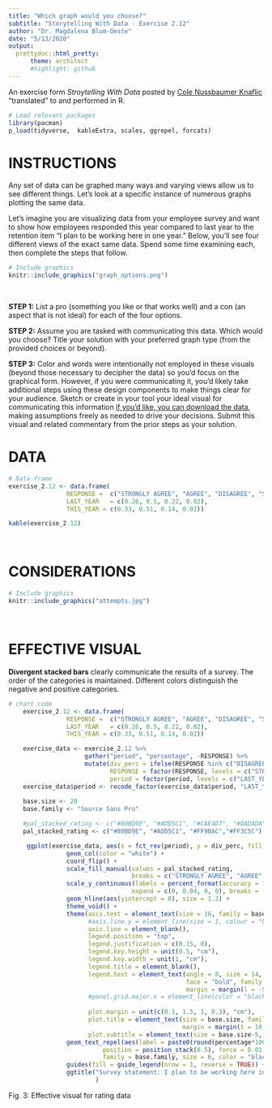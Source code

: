 ```yaml
---
title: "Which graph would you choose?" 
subtitle: "Storytelling With Data - Exercise 2.12"
author: "Dr. Magdalena Blum-Oeste"
date: "5/13/2020" 
output: 
  prettydoc::html_pretty:
      theme: architect
      #highlight: github
---
```

An exercise form *Stroytelling With Data* posted by [Cole Nussbaumer Knaflic](https://community.storytellingwithdata.com/exercises/which-graph-would-you-choose) "translated" to and performed in R.


```r
# Load relevant packages
library(pacman)
p_load(tidyverse,  kableExtra, scales, ggrepel, forcats)
```

# INSTRUCTIONS

Any set of data can be graphed many ways and varying views allow us to see different things. Let's look at a specific instance of numerous graphs plotting the same data.

Let's imagine you are visualizing data from your employee survey and want to show how employees responded this year compared to last year to the retention item "I plan to be working here in one year." Below, you'll see four different views of the exact same data. Spend some time examining each, then complete the steps that follow.
<br>
```r
# Include graphics
knitr::include_graphics("graph_options.png")
```
<br>

**STEP 1:** List a pro (something you like or that works well) and a con (an aspect that is not ideal) for each of the four options.

**STEP 2:** Assume you are tasked with communicating this data. Which would you choose? Title your solution with your preferred graph type (from the provided choices or beyond).

**STEP 3:** Color and words were intentionally not employed in these visuals (beyond those necessary to decipher the data) so you'd focus on the graphical form. However, if you were communicating it, you'd likely take additional steps using these design components to make things clear for your audience. Sketch or create in your tool your ideal visual for communicating this information [if you'd like, you can download the data](https://drive.google.com/file/d/1O3i72-Ks5cJTv9fwnzh06YKq0m4jCnzp/view), making assumptions freely as needed to drive your decisions. Submit this visual and related commentary from the prior steps as your solution.
<br>

# DATA

```r
# Data frame
exercise_2.12 <- data.frame(
                RESPONSE = 	c("STRONGLY AGREE", "AGREE", "DISAGREE", "STRONGLY DISAGREE"),
                LAST_YEAR	= c(0.26, 0.5, 0.22, 0.02),
                THIS_YEAR = c(0.33, 0.51, 0.14, 0.02)) 

kable(exercise_2.12)

```
<br>

# CONSIDERATIONS

```r
# Include graphics
knitr::include_graphics("attempts.jpg")
```
<br>


# EFFECTIVE VISUAL

**Divergent stacked bars** clearly communicate the results of a survey. The order of the categories is maintained. Different colors distinguish the negative and positive categories.


```r
# chart code
    exercise_2.12 <- data.frame(
                RESPONSE = 	c("STRONGLY AGREE", "AGREE", "DISAGREE", "STRONGLY DISAGREE"),
                LAST_YEAR	= c(0.26, 0.5, 0.22, 0.02),
                THIS_YEAR = c(0.33, 0.51, 0.14, 0.02)) 

    exercise_data <- exercise_2.12 %>% 
                     gather("period", "percentage", -RESPONSE) %>% 
                     mutate(div_perc = ifelse(RESPONSE %in% c("DISAGREE", "STRONGLY DISAGREE"), -percentage, percentage),
                            RESPONSE = factor(RESPONSE, levels = c("STRONGLY AGREE", "AGREE", "STRONGLY DISAGREE", "DISAGREE")),
                            period = factor(period, levels = c("LAST_YEAR",  "THIS_YEAR")))
    exercise_data$period <- recode_factor(exercise_data$period, "LAST_YEAR" = "LAST YEAR", "THIS_YEAR" = "THIS YEAR")
  
    base.size <- 20
    base.family <- "Source Sans Pro"

    #pal_stacked_rating <- c("#80BD9E", "#ADD5C1", "#CAE4D7", "#DADADA", "#FFBFCA", "#FF9BAC", "#FF3C5C")
    pal_stacked_rating <- c("#80BD9E", "#ADD5C1", "#FF9BAC","#FF3C5C")

     ggplot(exercise_data, aes(x = fct_rev(period), y = div_perc, fill = RESPONSE)) +
                geom_col(color = "white") +
                coord_flip() +
                scale_fill_manual(values = pal_stacked_rating, 
                                  breaks = c("STRONGLY AGREE", "AGREE", "DISAGREE", "STRONGLY DISAGREE")) +
                scale_y_continuous(labels = percent_format(accuracy = 1), 
                                  expand = c(0, 0.04, 0, 0), breaks = (0)) +
                geom_hline(aes(yintercept = 0), size = 1.2) +
                theme_void() +
                theme(axis.text = element_text(size = 16, family = base.family, face = "bold"),
                      #axis.line.y = element_line(size = 1, colour = "black"),
                      axis.line = element_blank(),
                      legend.position = "top",
                      legend.justification = c(0.15, 0), 
                      legend.key.height = unit(0.5, "cm"),
                      legend.key.width = unit(1, "cm"),
                      legend.title = element_blank(),
                      legend.text = element_text(angle = 0, size = 14, hjust = -1, vjust = 0.5, 
                                                 face = "bold", family = base.family,
                                                 margin = margin(l = -5, r = 5, unit = "pt")),
                      #panel.grid.major.x = element_line(color = "black", size = 0.2),
                      
                      plot.margin = unit(c(0.1, 1.5, 1, 0.3), "cm"),
                      plot.title = element_text(size = base.size, family = base.family, face = "bold", hjust = -0.7,
                                                margin = margin(t = 10, unit = "pt")),
                      plot.subtitle = element_text(size = base.size-5, family = base.family, face = "bold")) +
                geom_text_repel(aes(label = paste0(round(percentage*100, 2), "%")),
                          position = position_stack(0.5), force = 0.01, #hjust = -0.01, 
                          family = base.family, size = 6, color = "black", face = "bold") +
                guides(fill = guide_legend(nrow = 1, reverse = TRUE)) +
                ggtitle("Survey statement: I plan to be working here in one year\n"#, subtitle = "Divergent stacked bars\n"
                        )

```
Fig. 3: Effective visual for rating data
<br>


